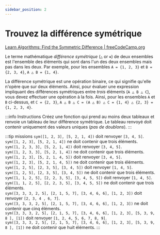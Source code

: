 ```yaml
---
sidebar_position: 2
---
```


# Trouvez la différence symétrique

[Learn Algorithms: Find the Symmetric Difference | freeCodeCamp.org](https://www.freecodecamp.org/learn/coding-interview-prep/algorithms/find-the-symmetric-difference)

<div className="algorithmes">

Le terme mathématique _différence symétrique_ (`△` or `⊕`) de deux ensembles est l'ensemble des éléments qui sont dans l'un des deux ensembles
mais pas dans les deux. Par exemple, pour les ensembles `A = {1, 2, 3}` et `B = {2, 3, 4}`, `A △ B = {1, 4}`.

La différence symétrique est une opération binaire, ce qui signifie qu'elle n'opère que sur deux éléments. Ainsi, pour évaluer une expression
impliquant des différences symétriques entre _trois_ éléments (`A △ B △ C`), vous devez effectuer une opération à la fois. Ainsi, pour les
ensembles `A` et `B` ci-dessus, et `C = {2, 3}`, `A △ B △ C = (A △ B) △ C = {1, 4} △ {2, 3} = {1, 2, 3, 4}`.

:::info Instructions
Créez une fonction qui prend au moins deux tableaux et renvoie un tableau de leur différence symétrique. Le tableau renvoyé doit contenir
uniquement des valeurs uniques (_pas de doublons_).
:::

:::tip missions
`sym([1, 2, 3], [5, 2, 1, 4])` doit renvoyer `[3, 4, 5]`.<br />
`sym([1, 2, 3], [5, 2, 1, 4])` ne doit contenir que trois éléments.<br />
`sym([1, 2, 3, 3], [5, 2, 1, 4])` doit renvoyer `[3, 4, 5]`.<br />
`sym([1, 2, 3, 3], [5, 2, 1, 4])` ne doit contenir que trois éléments.<br />
`sym([1, 2, 3], [5, 2, 1, 4, 5])` doit renvoyer `[3, 4, 5]`.<br />
`sym([1, 2, 3], [5, 2, 1, 4, 5])` ne doit contenir que trois éléments.<br />
`sym([1, 2, 5], [2, 3, 5], [3, 4, 5])` doit renvoyer `[1, 4, 5]`.<br />
`sym([1, 2, 5], [2, 3, 5], [3, 4, 5])` ne doit contenir que trois éléments.<br />
`sym([1, 1, 2, 5], [2, 2, 3, 5], [3, 4, 5, 5])` doit renvoyer `[1, 4, 5]`.<br />
`sym([1, 1, 2, 5], [2, 2, 3, 5], [3, 4, 5, 5])` ne doit contenir que trois éléments.<br />
`sym([3, 3, 3, 2, 5], [2, 1, 5, 7], [3, 4, 6, 6], [1, 2, 3])` doit renvoyer `[2, 3, 4 , 6, 7]`.<br />
`sym([3, 3, 3, 2, 5], [2, 1, 5, 7], [3, 4, 6, 6], [1, 2, 3])` ne doit contenir que cinq éléments.<br />
`sym([3, 3, 3, 2, 5], [2, 1, 5, 7], [3, 4, 6, 6], [1, 2, 3], [5, 3, 9, 8 ], [1])` doit renvoyer `[1, 2, 4, 5, 6, 7, 8, 9]`.<br />
`sym([3, 3, 3, 2, 5], [2, 1, 5, 7], [3, 4, 6, 6], [1, 2, 3], [5, 3, 9, 8 ], [1])` ne doit contenir que huit éléments.
:::

</div>
